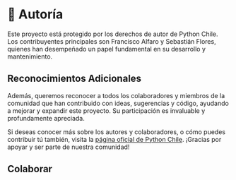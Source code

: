 # 📜 Autoría

Este proyecto está protegido por los derechos de autor de Python Chile. Los contribuyentes principales son Francisco Alfaro y Sebastián Flores, quienes han desempeñado un papel fundamental en su desarrollo y mantenimiento.

## Reconocimientos Adicionales

Además, queremos reconocer a todos los colaboradores y miembros de la comunidad que han contribuido con ideas, sugerencias y código, ayudando a mejorar y expandir este proyecto. Su participación es invaluable y profundamente apreciada.

Si deseas conocer más sobre los autores y colaboradores, o cómo puedes contribuir tú también, visita la [página oficial de Python Chile](https://pythonchile.cl). ¡Gracias por apoyar y ser parte de nuestra comunidad!

## Colaborar

